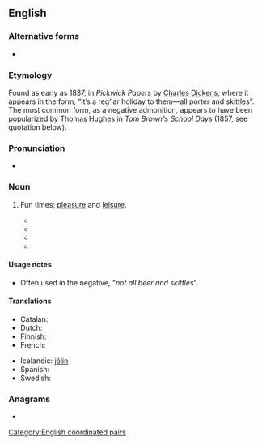 ==English==

===Alternative forms===
* {{alter|en|skittles and beer}}

===Etymology===
Found as early as 1837, in ''Pickwick Papers'' by [[w:Charles Dickens|Charles Dickens]], where it appears in the form, “It’s a reg’lar holiday to them—all porter and skittles”. The most common form, as a negative admonition, appears to have been popularized by [[w:Thomas Hughes|Thomas Hughes]] in ''Tom Brown's School Days'' (1857, see quotation below).

===Pronunciation===
* {{audio|en|en-au-beer and skittles.ogg|Audio (AU)}}

===Noun===
{{en-plural noun}}

# {{lb|en|chiefly|UK|idiomatic}} Fun times; [[pleasure]] and [[leisure]].
#: {{syn|en|peaches and cream|bed of roses|bowl of cherries|sunshine and rainbows|Thesaurus:pleasure}}
#* {{quote-book|en|year=1857|author={{w|Thomas Hughes}}|title={{w|Tom Brown's School Days}}|chapter=2|chapterurl={{fullurl:s:en:Tom Brown's School Days (6th ed)/Chapter 2}}|passage=Well, well, we must bide our time. Life isn't all '''beer and skittles'''—but beer and skittles, or something better of the same sort, must form a good part of every Englishman's education.}}
#* {{quote-book|en|year=1911|author={{w|Anthony Hope}}|title=Mrs. Maxon Protests|chapter=22|page=259|pageurl=https://archive.org/details/mrsmaxonprotests00hopeuoft/page/259/mode/1up|passage=Being a soldier's wife isn't all '''beer and skittles'''.}}
#* {{quote-web|en|date=2012-03-24|author=John Walsh|url=https://www.independent.co.uk/voices/columnists/john-walsh/john-walsh-the-perils-of-reviewing-restaurants-think-of-us-dear-reader-7584107.html|title=The perils of reviewing restaurants|work=The Independent|passage=His plight reveals a truth that's often obscured by the envy of newspaper readers; that it's not all '''beer and skittles''' in restaurant-critic land.}}
#* {{quote-journal|en|date=2022 October 5|author=Nick Brodrick|title=Pendolinos: a huge role to play|journal=RAIL|issue=967|page=41|text=Such highly intensive deployment left little wriggle room, something with which Dunster is all too familiar. "It hasn't all been '''beer and skittles'''," he says dryly.}}

====Usage notes====
* Often used in the negative, "''not all beer and skittles''".

====Translations====
{{trans-top|fun times}}
* Catalan: {{t|ca|flors i violes}}
* Dutch: {{t|nl|rozengeur en maneschijn}}
* Finnish: {{t+|fi|hauskanpito}}
* French: {{t+|fr|bon temps|m}}
{{trans-mid}}
* Icelandic: [[það eru ekki alltaf jólin|jólin]]
* Spanish: {{t|es|no todo el monte es orégano}}
* Swedish: {{t|sv|dans på rosor}}
{{trans-bottom}}

===Anagrams===
* {{anagrams|en|a=abdeeeiklnrsstt|skittles and beer}}

[[Category:English coordinated pairs]]